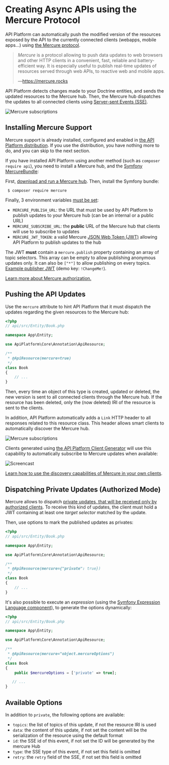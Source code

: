 # Creating Async APIs using the Mercure Protocol

API Platform can automatically push the modified version of the resources exposed by the API to the currently connected clients (webapps, mobile apps...) using [the Mercure protocol](https://mercure.rocks).

> _Mercure_ is a protocol allowing to push data updates to web browsers and other HTTP clients in a convenient, fast, reliable and battery-efficient way. It is especially useful to publish real-time updates of resources served through web APIs, to reactive web and mobile apps.
>
> —https://mercure.rocks

API Platform detects changes made to your Doctrine entities, and sends the updated resources to the Mercure hub.
Then, the Mercure hub dispatches the updates to all connected clients using [Server-sent Events (SSE)](https://developer.mozilla.org/en-US/docs/Web/API/Server-sent_events).

![Mercure subscriptions](images/mercure-subscriptions.png)

## Installing Mercure Support

Mercure support is already installed, configured and enabled in [the API Platform distribution](../distribution/index.md).
If you use the distribution, you have nothing more to do, and you can skip to the next section.

If you have installed API Platform using another method (such as `composer require api`), you need to install a Mercure hub, and the [Symfony MercureBundle](https://github.com/symfony/mercure-bundle):

First, [download and run a Mercure hub](https://mercure.rocks/docs/hub/install).
Then, install the Symfony bundle:

     $ composer require mercure

Finally, 3 environment variables [must be set](https://symfony.com/doc/current/configuration/external_parameters.html):

-   `MERCURE_PUBLISH_URL`: the URL that must be used by API Platform to publish updates to your Mercure hub (can be an internal or a public URL)
-   `MERCURE_SUBSCRIBE_URL`: the **public** URL of the Mercure hub that clients will use to subscribe to updates
-   `MERCURE_JWT_TOKEN`: a valid Mercure [JSON Web Token (JWT)](https://jwt.io/) allowing API Platform to publish updates to the hub

The JWT **must** contain a `mercure.publish` property containing an array of topic selectors.
This array can be empty to allow publishing anonymous updates only. It can also be `["*"]` to allow publishing on every topics.
[Example publisher JWT](https://jwt.io/#debugger-io?token=eyJhbGciOiJIUzI1NiIsInR5cCI6IkpXVCJ9.eyJtZXJjdXJlIjp7InB1Ymxpc2giOlsiKiJdfX0.obDjwCgqtPuIvwBlTxUEmibbBf0zypKCNzNKP7Op2UM) (demo key: `!ChangeMe!`).

[Learn more about Mercure authorization.](https://mercure.rocks/spec#authorization)

## Pushing the API Updates

Use the `mercure` attribute to hint API Platform that it must dispatch the updates regarding the given resources to the Mercure hub:

```php
<?php
// api/src/Entity/Book.php

namespace App\Entity;

use ApiPlatform\Core\Annotation\ApiResource;

/**
 * @ApiResource(mercure=true)
 */
class Book
{
    // ...
}
```

Then, every time an object of this type is created, updated or deleted, the new version is sent to all connected clients through the Mercure hub.
If the resource has been deleted, only the (now deleted) IRI of the resource is sent to the clients.

In addition, API Platform automatically adds a `Link` HTTP header to all responses related to this resource class.
This header allows smart clients to automatically discover the Mercure hub.

![Mercure subscriptions](images/mercure-discovery.png)

Clients generated using [the API Platform Client Generator](../client-generator/index.md) will use this capability to automatically subscribe to Mercure updates when available:

![Screencast](../client-generator/images/client-generator-demo.gif)

[Learn how to use the discovery capabilities of Mercure in your own clients](https://mercure.rocks/docs/ecosystem/awesome).

## Dispatching Private Updates (Authorized Mode)

Mercure allows to dispatch [private updates, that will be received only by authorized clients](https://mercure.rocks/spec#authorization).
To receive this kind of updates, the client must hold a JWT containing at least one _target selector_ matched by the update.

Then, use options to mark the published updates as privates:

```php
<?php
// api/src/Entity/Book.php

namespace App\Entity;

use ApiPlatform\Core\Annotation\ApiResource;

/**
 * @ApiResource(mercure={"private": true})
 */
class Book
{
    // ...
}
```

It's also possible to execute an _expression_ (using the [Symfony Expression Language component](https://symfony.com/doc/current/components/expression_language.html)), to generate the options dynamically:

```php
<?php
// api/src/Entity/Book.php

namespace App\Entity;

use ApiPlatform\Core\Annotation\ApiResource;

/**
 * @ApiResource(mercure="object.mercureOptions")
 */
class Book
{
    public $mercureOptions = ['private' => true];

   // ...
}
```

## Available Options

In addition to `private`, the following options are available:

-   `topics`: the list of topics of this update, if not the resource IRI is used
-   `data`: the content of this update, if not set the content will be the serialization of the resource using the default format
-   `id`: the SSE id of this event, if not set the ID will be generated by the mercure Hub
-   `type`: the SSE type of this event, if not set this field is omitted
-   `retry`: the `retry` field of the SSE, if not set this field is omitted
